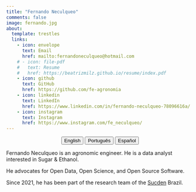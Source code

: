```yaml
---
title: "Fernando Neculqueo"
comments: false
image: fernando.jpg
about:
  template: trestles
  links:
    - icon: envelope
      text: Email
      href: mailto:fernandoneculqueo@hotmail.com
    # - icon: file-pdf
    #   text: Resume
    #   href: https://beatrizmilz.github.io/resume/index.pdf  
    - icon: github
      text: GitHub
      href: https://github.com/fe-agronomia
    - icon: linkedin
      text: LinkedIn
      href: https://www.linkedin.com/in/fernando-neculqueo-78096616a/
    - icon: instagram
      text: Instagram
      href: https://www.instagram.com/fe_neculqueo/   
---
```


<center>

::: {.btn-group role="group" aria-label="About"}
<a href="about.html"> <button type="button" class="btn btn-primary me-md-2 btn-sm">English</button></a> <a href="about-pt.html"> <button type="button" class="btn btn-primary me-md-2 btn-sm">Português</button></a> <a href="about-es.html"><button type="button" class="btn btn-primary me-md-2 btn-sm">Español</button></a>
:::

</center>

::: {#hero-heading}
Fernando Neculqueo is an agronomic engineer. He is a data analyst interested in Sugar & Ethanol.

He advocates for Open Data, Open Science, and Open Source Software.

Since 2021, he has been part of the research team of the [Sucden](https://sucden.com/) Brazil.
:::
